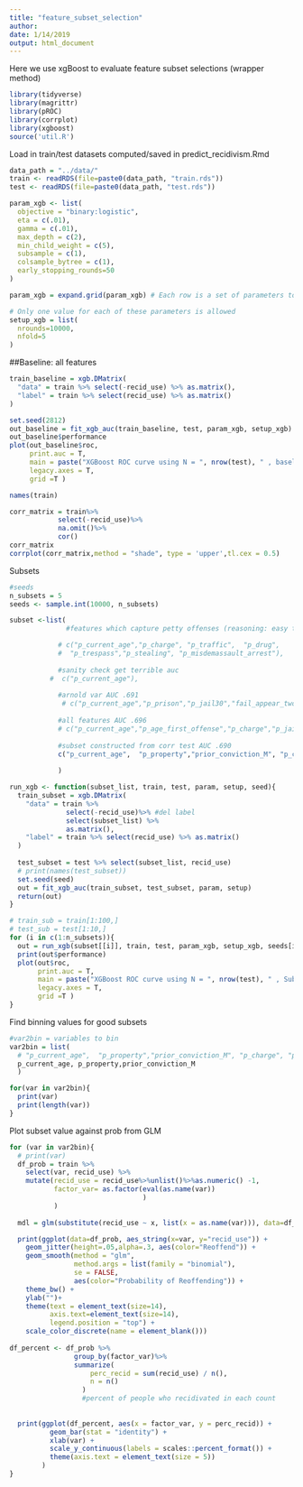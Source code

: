 ```yaml
---
title: "feature_subset_selection"
author: 
date: 1/14/2019
output: html_document
---
```


Here we use xgBoost to evaluate feature subset selections (wrapper method)

```r
library(tidyverse)
library(magrittr)
library(pROC)
library(corrplot)
library(xgboost)
source('util.R')
```

Load in train/test datasets computed/saved in predict_recidivism.Rmd
```r
data_path = "../data/"
train <- readRDS(file=paste0(data_path, "train.rds"))
test <- readRDS(file=paste0(data_path, "test.rds"))
```


```r

param_xgb <- list(
  objective = "binary:logistic",
  eta = c(.01),
  gamma = c(.01),
  max_depth = c(2),
  min_child_weight = c(5),
  subsample = c(1),
  colsample_bytree = c(1),
  early_stopping_rounds=50
)

param_xgb = expand.grid(param_xgb) # Each row is a set of parameters to be cross validated

# Only one value for each of these parameters is allowed
setup_xgb = list(
  nrounds=10000,
  nfold=5
)
```



##Baseline: all features 
```r
train_baseline = xgb.DMatrix(
  "data" = train %>% select(-recid_use) %>% as.matrix(),
  "label" = train %>% select(recid_use) %>% as.matrix()
)

set.seed(2812)
out_baseline = fit_xgb_auc(train_baseline, test, param_xgb, setup_xgb)
out_baseline$performance
plot(out_baseline$roc,
     print.auc = T,
     main = paste("XGBoost ROC curve using N = ", nrow(test), " , baseline"),
     legacy.axes = T,
     grid =T )
```


```r
names(train)
```

```r
corr_matrix = train%>%
            select(-recid_use)%>%
            na.omit()%>%
            cor()
corr_matrix
corrplot(corr_matrix,method = "shade", type = 'upper',tl.cex = 0.5)


```


Subsets
```r
#seeds 
n_subsets = 5
seeds <- sample.int(10000, n_subsets)

subset <-list( 
              #features which capture petty offenses (reasoning: easy to recidivate) #does best #AUC .695

            # c("p_current_age","p_charge", "p_traffic",  "p_drug",  
            #  "p_trespass","p_stealing", "p_misdemassault_arrest"),
             
            #sanity check get terrible auc
          #  c("p_current_age"),
  
            #arnold var AUC .691
             # c("p_current_age","p_prison","p_jail30","fail_appear_two_yr", "fail_appear_two_plus","current_violent","current_violent20",  "pending_charge", "prior_conviction_F", "prior_conviction_M", "violent_conviction", "total_convictions"),
            
            #all features AUC .696
            # c("p_current_age","p_age_first_offense","p_charge","p_jail30","p_prison", "p_probation","p_juv_fel_count", "p_felprop_violarrest", "p_murder_arrest","p_felassault_arrest","p_misdemassault_arrest","p_famviol_arrest","p_sex_arrest","p_weapons_arrest","fail_appear_two_yr","fail_appear_two_plus","current_violent","current_violent20","pending_charge","prior_conviction_F","prior_conviction_M","violent_conviction","total_convictions","p_arrest","p_property","p_traffic","p_drug","p_dui","p_domestic","p_stalking","p_voyeurism","p_fraud","p_stealing","p_trespass"),
            
            #subset constructed from corr test AUC .690
            c("p_current_age",  "p_property","prior_conviction_M", "p_charge", "p_felprop_violarrest", "total_convictions"  )
            
            )


```


```r
run_xgb <- function(subset_list, train, test, param, setup, seed){
  train_subset = xgb.DMatrix(
    "data" = train %>% 
              select(-recid_use)%>% #del label
              select(subset_list) %>%
              as.matrix(),
    "label" = train %>% select(recid_use) %>% as.matrix()
  )
  
  test_subset = test %>% select(subset_list, recid_use)
  # print(names(test_subset))
  set.seed(seed)
  out = fit_xgb_auc(train_subset, test_subset, param, setup)
  return(out)
}

```

```r

# train_sub = train[1:100,]
# test_sub = test[1:10,]
for (i in c(1:n_subsets)){
  out = run_xgb(subset[[i]], train, test, param_xgb, setup_xgb, seeds[i])
  print(out$performance)
  plot(out$roc,
       print.auc = T,
       main = paste("XGBoost ROC curve using N = ", nrow(test), " , Subset ", i),
       legacy.axes = T,
       grid =T )
}
```

Find binning values for good subsets

```r
#var2bin = variables to bin
var2bin = list(
  # "p_current_age",  "p_property","prior_conviction_M", "p_charge", "p_felprop_violarrest", "total_convictions"  
  p_current_age, p_property,prior_conviction_M
  )

for(var in var2bin){
  print(var)
  print(length(var))
}
```


Plot subset value against prob from GLM 
```r
for (var in var2bin){
  # print(var)
  df_prob = train %>%
    select(var, recid_use) %>%
    mutate(recid_use = recid_use%>%unlist()%>%as.numeric() -1,
           factor_var= as.factor(eval(as.name(var))
                                 )
           )
  
  mdl = glm(substitute(recid_use ~ x, list(x = as.name(var))), data=df_prob)

  print(ggplot(data=df_prob, aes_string(x=var, y="recid_use")) +
    geom_jitter(height=.05,alpha=.3, aes(color="Reoffend")) +
    geom_smooth(method = "glm",
                method.args = list(family = "binomial"),
                se = FALSE,
                aes(color="Probability of Reoffending")) +
    theme_bw() +
    ylab("")+
    theme(text = element_text(size=14),
          axis.text=element_text(size=14),
          legend.position = "top") +
    scale_color_discrete(name = element_blank()))
  
df_percent <- df_prob %>%  
                group_by(factor_var)%>%
                summarize(
                    perc_recid = sum(recid_use) / n(), 
                    n = n()
                  )
                  #percent of people who recidivated in each count
  
  
  print(ggplot(df_percent, aes(x = factor_var, y = perc_recid)) + 
          geom_bar(stat = "identity") + 
          xlab(var) + 
          scale_y_continuous(labels = scales::percent_format()) +
          theme(axis.text = element_text(size = 5))
        )
}


```


